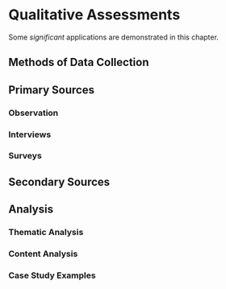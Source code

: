 # Qualitative Assessments

Some _significant_ applications are demonstrated in this chapter.

## Methods of Data Collection

## Primary Sources

### Observation

### Interviews

### Surveys

## Secondary Sources

## Analysis

### Thematic Analysis

### Content Analysis

### Case Study Examples
